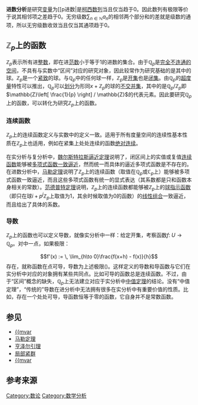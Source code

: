 {{copyedit|time=2020-04-21T14:46:28+00:00}}
{{noteTA
|zh-hant:{{mvar|p}}進數分析
}}

'''{{mvar|p}}进数分析'''是研究[[变量|变量]]为[[p进数|{{mvar]]的[[函数|函数]]之[[数学分析|分析]]性质的数学分支，属于[[数论|数论]]研究中的领域。

==简介==
{{mvar|p}}进[[数域|数域]]是[[有理数|有理数域]]装备了与[[欧几里德几何|欧几里德]][[范数|范数]]不同的{{mvar|p}}进范数後进行[[拓扑学|拓扑]][[完备空间|完备化]]得到的完备数域，一般记作<math>\mathbb{Q}_p</math>。同样是有理数域的完备化，<math>\mathbb{Q}_p</math>与[[实数|实数]]域<math>\mathbb{R}</math>有许多差异之处。然而，同样可以对自变量取自<math>\mathbb{Q}_p</math>中或值域在<math>\mathbb{Q}_p</math>中的函数定义极限、微分、积分等概念，从而建立类似于[[实分析|实分析]]的分析学。定义在<math>\mathbb{Q}_p</math>上的复值函数是[[局部紧群|局部紧群]]理论的研究对象。而通常意义上的{{mvar|p}}进分析也指研究取值在<math>\mathbb{Q}_p</math>上的函数之分析性质的理论。

{{mvar|p}}进数分析主要应用在数论中。在[[丢番图几何|丢番图几何]]与[[丢番图逼近|丢番图逼近]]理论中，{{mvar|p}}进数分析有重要作用。有些应用甚至需要涉及到基于{{mvar|p}}进数的泛函分析和谱理论。{{mvar|p}}进数分析在某些意义上较传统的实分析或复分析更为“简单”。这是因为{{mvar|p}}进数域的拓扑对应的是[[超度量空间|超度量]]而不是阿基米德度量。超度量对应的“三角不等式”相较阿基米德度量的三角不等式更强，因此能够导出更强的结论。例如在[[级数|级数]]论中，{{mvar|p}}进数项构成的无穷级数的收敛条件比实数项或复数项无穷级数的更简单。基于同样的原因，{{mvar|p}}进数域上的[[拓扑向量空间|拓扑向量空间]]与实数域或复数域上的拓扑向量空间不同。例如前者中与[[凸函数|凸性]]相关的性质以及[[哈恩－巴拿赫定理|哈恩－巴拿赫定理]]都不同于後者中的对应性质与定理。

==数列与级数==
<math>\mathbb{Q}_p</math>上的拓扑建立在{{mvar|p}}进范数<math>| \cdot |_p</math>上。<math>| \cdot |_p</math>是一个[[超度量|超度量]]（也称为非阿基米德度量）的范数。它不仅满足[[三角不等式|三角不等式]]，而且满足更强的关系：
:<math>| x + y |_p \leqslant \max \{| x|_p , | y |_p\}.</math>
因此，在<math>\mathbb{Q}_p</math>中，[[数列|数列]]和[[无穷级数|无穷级数]]的收敛条件较实数中更宽松。一个数列<math>(x_n)_{n\in\mathbb{N}}</math>是[[柯西数列|柯西数列]]当且仅当{{math|''x''<sub>''n''+1</sub> - ''x''<sub>''n''</sub>}}趋于0。因此数列有极限等价于说其相邻项之差趋于0{{r|fqg|page=88}}。无穷级数<math>\sum_{n\in\mathbb{N}} a_n</math>的相邻两个部分和的差就是级数的通项{{mvar|''a''<sub>''n''</sub>}}，所以无穷级数收敛当且仅当其通项趋于0{{r|fqg|page=89}}。

==<math>\mathbb{Z}_p</math>上的函数==
<math>\mathbb{Z}_p</math>表示所有{{mvar|p}}进[[整数|整数]]，即在{{mvar|p}}进[[范数|范数]]小于等于1的{{mvar|p}}进数的集合。由于<math>\mathbb{Q}_p</math>是[[连通空间|完全不连通的空间]]，不具有与实数中“区间”对应的研究对象，因此较常作为研究基础的是其中的球{{r|fqg|page=92}}。<math>\mathbb{Z}_p</math>是一个[[紧集|紧致]]的球。与<math>\mathbb{Q}_p</math>中的任何球一样，<math>\mathbb{Z}_p</math>是[[开集|开集]]也是[[闭集|闭集]]。由<math>\mathbb{Q}_p</math>的[[超度量|超度量]]特性可以推出，<math>\mathbb{Q}_p</math>可以[[分划|划分]]为形同<math>x +\mathbb{Z}_p</math>的球的[[不交并|不交]][[并集|并集]]，其中的{{mvar|x}}是<math>\mathbb{Q}_p/ \mathbb{Z}_p</math>即<math>\mathbb{Z}\left[ \frac{1}{p} \right] / \mathbb{Z}</math>的代表元素。因此要研究<math>\mathbb{Q}_p</math>上的函数，可以转化为研究<math>\mathbb{Z}_p</math>上的函数{{r|gtm198|page=160}}。

===连续函数===
<math>\mathbb{Z}_p</math>上的连续函数定义与实数中的定义一致。适用于所有度量空间的连续性基本性质在<math>\mathbb{Z}_p</math>上也适用，例如在紧集上处处连续的函数[[绝对连续|绝对连续]]{{r|fqg|page=93}}。

在实分析与复分析中，[[魏尔斯特拉斯逼近定理|魏尔斯特拉斯逼近定理]]说明了，闭区间上的实值或复值[[连续函数|连续函数]]能够被[[多项式|多项式函数]][[一致逼近|一致逼近]]，然而统一而具体的逼近多项式函数是不存在的{{r|gtm198|page=160}}。在{{mvar|p}}进数分析中，[[马勒定理|马勒定理]]说明了<math>\mathbb{Z}_p</math>上的连续函数（取值在<math>\mathbb{Q}_p</math>或<math>\mathbb{C}_p</math>上）能够被多项式函数一致逼近，而且这些多项式函数有统一的显式表达（其系数都是只和函数本身相关的常数）{{r|gtm198|page=173}}。[[范德普特定理|范德普特定理]]说明，<math>\mathbb{Z}_p</math>上的连续函数都能够被<math>\mathbb{Z}_p</math>上的[[指示函数|球指示函数]]（即只在球<math>i +p^j\mathbb{Z}_p</math>上取值为1，其余时候取值为0的函数）的[[线性组合|线性组合]]一致逼近，而且给出了具体的系数{{r|gtm198|page=182-183}}。

===导数===
<math>\mathbb{Z}_p</math>上的函数也可以定义导数，就像实分析中一样：给定开集{{mvar|U}}，考察函数<math>f : \; U \rightarrow \mathbb{Q}_p</math>。对{{mvar|U}}中一点{{mvar|x}}，如果极限：
::<math>f'(x) := \, \lim_{h\to 0}\frac{f(x+h) - f(x)}{h}</math>
存在，就称函数{{mvar|f}}在点{{mvar|x}}可导，导数为上述极限{{mvar|f '}}({{mvar|x}})。这样定义的导数和导函数与它们在实分析中对应的对象拥有某些共同点。比如可导的函数总是连续函数。不过，由于“区间”概念的缺失，<math>\mathbb{Q}_p</math>上无法建立对应于实分析中[[中值定理|中值定理]]的结论。没有“中值定理”，“传统的”导数在{{mvar|p}}进分析中无法拥有很多在实分析中有重要价值的性质。比如，存在一个处处可导，导函数恒等于零的函数，它自身并不是常数函数{{r|fqg|page=93-94}}。

==参见==
*[[p进数|{{mvar]]
*[[马勒定理|马勒定理]]
*[[亨泽尔引理|亨泽尔引理]]
*[[局部紧群|局部紧群]]
*[[p进量子力学|{{mvar]]

==参考来源==
{{reflist|refs=
<ref name="gtm198">{{cite book | first= Alain M.| last= Robert| year= 2000| title= A Course in p-adic Analysis| publisher= Springer|language=en| isbn=0-387-98669-3 }}</ref>
<ref name="fqg">{{cite book | author= Fernando Q. Gouvêa| year= 2000| title= p-adic Numbers : An Introduction| edition= 2nd| publisher= Springer| isbn=3-540-62911-4 |language=en}}</ref> 
}}

[[Category:数论|Category:数论]]
[[Category:数学分析|Category:数学分析]]